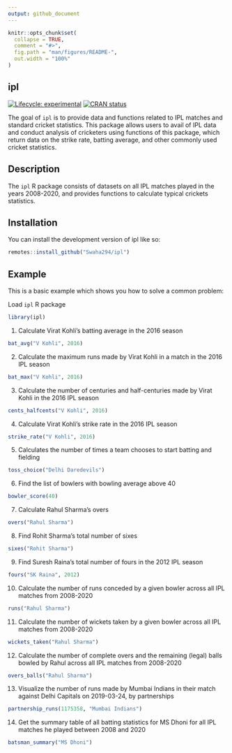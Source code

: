 ```yaml
---
output: github_document
---
```


<!-- README.md is generated from README.Rmd. Please edit that file -->

```r
knitr::opts_chunk$set(
  collapse = TRUE,
  comment = "#>",
  fig.path = "man/figures/README-",
  out.width = "100%"
)
```

## ipl

<!-- badges: start -->
[![Lifecycle: experimental](https://img.shields.io/badge/lifecycle-experimental-orange.svg)](https://lifecycle.r-lib.org/articles/stages.html#experimental)
[![CRAN status](https://www.r-pkg.org/badges/version/ipl)](https://CRAN.R-project.org/package=ipl)
<!-- badges: end -->

The goal of `ipl` is to provide data and functions related to IPL matches and standard cricket statistics. This package allows users to avail of IPL data and conduct analysis of cricketers
using functions of this package, which return data on the strike rate, batting average, and other
commonly used cricket statistics. 


## Description

The `ipl` R package consists of datasets on all IPL matches played in the years 2008-2020, and provides functions to calculate typical crickets statistics. 



## Installation

You can install the development version of ipl like so:

``` r
remotes::install_github("Swaha294/ipl")
```

## Example

This is a basic example which shows you how to solve a common problem:

Load `ipl` R package
```r
library(ipl)
```

1. Calculate Virat Kohli's batting average in the 2016 season
```r
bat_avg("V Kohli", 2016)
```

2. Calculate the maximum runs made by Virat Kohli in a match in the 2016 IPL season
```r
bat_max("V Kohli", 2016)
```

3. Calculate the number of centuries and half-centuries made by Virat Kohli in the 2016 IPL season
```r
cents_halfcents("V Kohli", 2016)
```

4. Calculate Virat Kohli's strike rate in the 2016 IPL season
```r
strike_rate("V Kohli", 2016)
```

5. Calculates the number of times a team chooses to start batting and fielding
```r
toss_choice("Delhi Daredevils")
```

6. Find the list of bowlers with bowling average above 40
```r
bowler_score(40)
```

7. Calculate Rahul Sharma's overs
```r
overs("Rahul Sharma")
```

8. Find Rohit Sharma's total number of sixes
```r
sixes("Rohit Sharma")
```

9. Find Suresh Raina's total number of fours in the 2012 IPL season
```r
fours("SK Raina", 2012)
```

10. Calculate the number of runs conceded by a given bowler across all IPL 
matches from 2008-2020
```r
runs("Rahul Sharma")
```

11. Calculate the number of wickets taken by a given bowler across all IPL 
matches from 2008-2020
```r
wickets_taken("Rahul Sharma")
```

12. Calculate the number of complete overs and the remaining (legal) balls bowled 
by Rahul across all IPL matches from 2008-2020
```r
overs_balls("Rahul Sharma")
```

13. Visualize the number of runs made by Mumbai Indians in their match against
Delhi Capitals on 2019-03-24, by partnerships
```r
partnership_runs(1175358, "Mumbai Indians")
```

14. Get the summary table of all batting statistics for MS Dhoni for all IPL matches
he played between 2008 and 2020
```r
batsman_summary("MS Dhoni")
```








